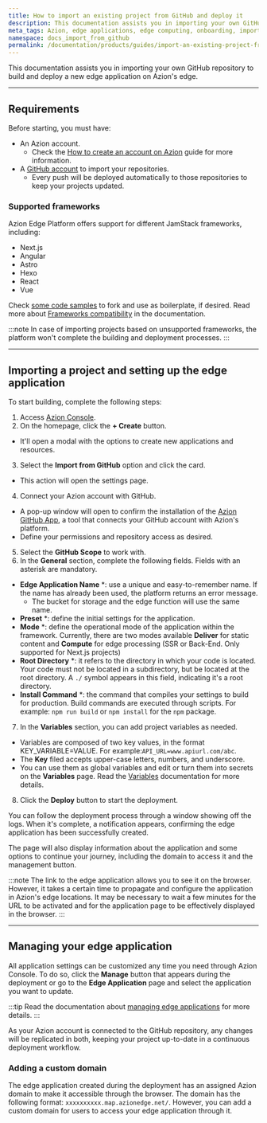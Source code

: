 ```yaml
---
title: How to import an existing project from GitHub and deploy it
description: This documentation assists you in importing your own GitHub repository to build and deploy an edge application on Azion's edge.
meta_tags: Azion, edge applications, edge computing, onboarding, import from GitHub
namespace: docs_import_from_github
permalink: /documentation/products/guides/import-an-existing-project-from-github/
---
```


This documentation assists you in importing your own GitHub repository to build and deploy a new edge application on Azion's edge.

---

## Requirements

Before starting, you must have:

- An Azion account.
    - Check the [How to create an account on Azion](/en/documentation/products/accounts/creating-account/) guide for more information.
- A [GitHub account](https://github.com/signup) to import your repositories.
    - Every push will be deployed automatically to those repositories to keep your projects updated.

### Supported frameworks

Azion Edge Platform offers support for different JamStack frameworks, including: 

- Next.js
- Angular
- Astro
- Hexo
- React
- Vue

Check [some code samples](https://github.com/aziontech/azion-samples/tree/dev/templates) to fork and use as boilerplate, if desired. Read more about [Frameworks compatibility](/en/documentation/products/devtools/azion-edge-runtime/frameworks-compatibility/) in the documentation.

:::note
In case of importing projects based on unsupported frameworks, the platform won't complete the building and deployment processes.
:::

---

## Importing a project and setting up the edge application

To start building, complete the following steps:

1. Access [Azion Console](https://console.azion.com).
2. On the homepage, click the **+ Create** button.
- It'll open a modal with the options to create new applications and resources.
3. Select the **Import from GitHub** option and click the card.
- This action will open the settings page.
4. Connect your Azion account with GitHub.
- A pop-up window will open to confirm the installation of the [Azion GitHub App](/en/documentation/products/guides/azion-github-app/), a tool that connects your GitHub account with Azion's platform.
- Define your permissions and repository access as desired.
5. Select the **GitHub Scope** to work with.
6. In the **General** section, complete the following fields. Fields with an asterisk are mandatory.
- **Edge Application Name** *: use a unique and easy-to-remember name. If the name has already been used, the platform returns an error message.
    - The bucket for storage and the edge function will use the same name.
- **Preset** *: define the initial settings for the application.
- **Mode** *: define the operational mode of the application within the framework. Currently, there are two modes available **Deliver** for static content and **Compute** for edge processing (SSR or Back-End. Only supported for Next.js projects)
- **Root Directory** *: it refers to the directory in which your code is located. Your code must not be located in a subdirectory, but be located at the root directory. A ``./`` symbol appears in this field, indicating it's a root directory.
- **Install Command** *: the command that compiles your settings to build for production. Build commands are executed through scripts. For example: `npm run build` or `npm install` for the `npm` package.
7. In the **Variables** section, you can add project variables as needed.
- Variables are composed of two key values, in the format KEY_VARIABLE=VALUE. For example:`API_URL=www.apiurl.com/abc`.
- The **Key** filed accepts upper-case letters, numbers, and underscore.
- You can use them as global variables and edit or turn them into secrets on the **Variables** page. Read the [Variables](/en/documentation/products/build/develop-with-azion/environment-variables/) documentation for more details.
8. Click the **Deploy** button to start the deployment.

You can follow the deployment process through a window showing off the logs. When it's complete, a notification appears, confirming the edge application has been successfully created.

The page will also display information about the application and some options to continue your journey, including the domain to access it and the management button.

:::note
The link to the edge application allows you to see it on the browser. However, it takes a certain time to propagate and configure the application in Azion's edge locations. It may be necessary to wait a few minutes for the URL to be activated and for the application page to be effectively displayed in the browser.
:::

---

## Managing your edge application

All application settings can be customized any time you need through Azion Console. To do so, click the **Manage** button that appears during the deployment or go to the **Edge Application** page and select the application you want to update.

:::tip
Read the documentation about [managing edge applications](/en/documentation/products/build/edge-application/first-steps/) for more details.
::: 

As your Azion account is connected to the GitHub repository, any changes will be replicated in both, keeping your project up-to-date in a continuous deployment workflow.

### Adding a custom domain

The edge application created during the deployment has an assigned Azion domain to make it accessible through the browser. The domain has the following format: `xxxxxxxxxx.map.azionedge.net/`. However, you can add a custom domain for users to access your edge application through it.


<LinkButton link="/en/documentation/products/guides/configure-a-domain/" label="go to configuring a domain guide" outlined /> 




